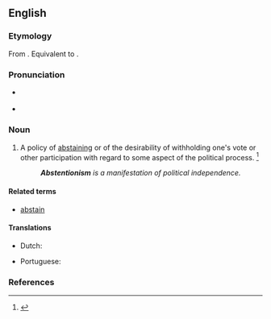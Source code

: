 ==English==

===Etymology===
From {{etyl|fr|en}} {{m|fr|abstentionnisme}}. Equivalent to {{suffix|abstention|ism|lang=en}}.

===Pronunciation===
* {{a|RP}} {{IPA|/əbˈstɛn.ʃn̩.ɪz.m̩/|lang=en}}
* {{a|US}} {{IPA|/æbˈstɛn.ʃn̩.ɪz.m̩/|/æbˈstɛn.t͡ʃn̩.ɪz.m̩/|/əbˈstɛn.ʃn̩.ɪz.m̩/|/əbˈstɛn.t͡ʃn̩.ɪz.m̩/|lang=en}}

===Noun===
{{en-noun}}

# A policy of [[abstaining]] or of the desirability of withholding one's vote or other participation with regard to some aspect of the political process. {{defdate|First attested in the mid 20<sup>th</sup> century.}}<ref name=SOED>{{R:SOED5|page=9}}</ref>
#: '''''Abstentionism''' is a manifestation of political independence.''

====Related terms====
* [[abstain]]

====Translations====
{{trans-top|policy of abstaining from political participation}}
* Dutch: {{t|nl|abstentionisme|n}}
{{trans-mid}}
* Portuguese: {{t|pt|abstencionismo|m}}
{{trans-bottom}}

===References===
<references/>